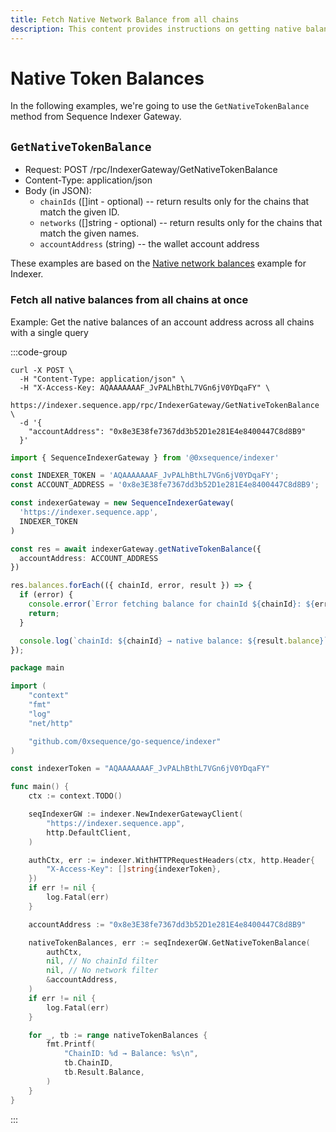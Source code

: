 ```yaml
---
title: Fetch Native Network Balance from all chains
description: This content provides instructions on getting native balances on all Ethereum networks
---
```


# Native Token Balances 

In the following examples, we're going to use the `GetNativeTokenBalance`
method from Sequence Indexer Gateway.

## `GetNativeTokenBalance`
* Request: POST /rpc/IndexerGateway/GetNativeTokenBalance
* Content-Type: application/json
* Body (in JSON):
  * `chainIds` ([]int - optional) -- return results only for the chains that match the given ID.
  * `networks` ([]string - optional) -- return results only for the chains that match the given names.
  * `accountAddress` (string) -- the wallet account address

These examples are based on the [Native network
balances](/api-references/indexer/examples/native-network-balance) example for Indexer.

### Fetch all native balances from all chains at once

Example: Get the native balances of an account address across all chains with a
single query

:::code-group

```shell [Curl]
curl -X POST \
  -H "Content-Type: application/json" \
  -H "X-Access-Key: AQAAAAAAAF_JvPALhBthL7VGn6jV0YDqaFY" \
  https://indexer.sequence.app/rpc/IndexerGateway/GetNativeTokenBalance \
  -d '{
    "accountAddress": "0x8e3E38fe7367dd3b52D1e281E4e8400447C8d8B9"
  }'
```

```ts [Typescript]
import { SequenceIndexerGateway } from '@0xsequence/indexer'

const INDEXER_TOKEN = 'AQAAAAAAAF_JvPALhBthL7VGn6jV0YDqaFY';
const ACCOUNT_ADDRESS = '0x8e3E38fe7367dd3b52D1e281E4e8400447C8d8B9';

const indexerGateway = new SequenceIndexerGateway(
  'https://indexer.sequence.app',
  INDEXER_TOKEN
)

const res = await indexerGateway.getNativeTokenBalance({
  accountAddress: ACCOUNT_ADDRESS
})

res.balances.forEach(({ chainId, error, result }) => {
  if (error) {
    console.error(`Error fetching balance for chainId ${chainId}: ${error}`);
    return;
  }

  console.log(`chainId: ${chainId} → native balance: ${result.balance}`);
});

```

```go [Go]
package main

import (
	"context"
	"fmt"
	"log"
	"net/http"

	"github.com/0xsequence/go-sequence/indexer"
)

const indexerToken = "AQAAAAAAAF_JvPALhBthL7VGn6jV0YDqaFY"

func main() {
	ctx := context.TODO()

	seqIndexerGW := indexer.NewIndexerGatewayClient(
		"https://indexer.sequence.app",
		http.DefaultClient,
	)

	authCtx, err := indexer.WithHTTPRequestHeaders(ctx, http.Header{
		"X-Access-Key": []string{indexerToken},
	})
	if err != nil {
		log.Fatal(err)
	}

	accountAddress := "0x8e3E38fe7367dd3b52D1e281E4e8400447C8d8B9"

	nativeTokenBalances, err := seqIndexerGW.GetNativeTokenBalance(
		authCtx,
		nil, // No chainId filter
		nil, // No network filter
		&accountAddress,
	)
	if err != nil {
		log.Fatal(err)
	}

	for _, tb := range nativeTokenBalances {
		fmt.Printf(
			"ChainID: %d → Balance: %s\n",
			tb.ChainID,
			tb.Result.Balance,
		)
	}
}
```
:::
